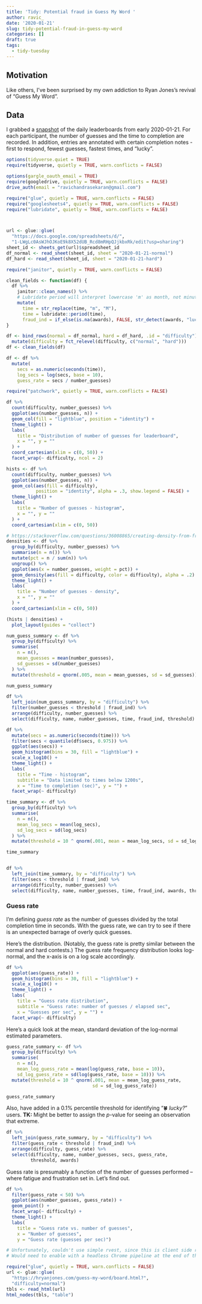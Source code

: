 ```yaml
---
title: 'Tidy: Potential fraud in Guess My Word '
author: ravic_
date: '2020-01-21'
slug: tidy-potential-fraud-in-guess-my-word
categories: []
draft: true
tags:
  - tidy-tuesday
---
```


## Motivation
Like others, I've been surprised by my own addiction to Ryan Jones's revival 
of "Guess My Word". 


## Data
I grabbed a [snapshot](ttps://docs.google.com/spreadsheets/d/1-LWgLc0AsWJhOJKoE9k8X52dUB_Rcd8mRHpQJjkbxRk/edit?usp=sharing) 
of the daily leaderboards from early 2020-01-21. For each participant, the 
number of guesses and the time to completion are recorded. In addition, entries
are annotated with certain completion notes - first to respond, fewest guesses,
fastest times, and "lucky". 







```r
options(tidyverse.quiet = TRUE)
require(tidyverse, quietly = TRUE, warn.conflicts = FALSE)
```


```r
options(gargle_oauth_email = TRUE)
require(googledrive, quietly = TRUE, warn.conflicts = FALSE)
drive_auth(email = "ravichandrasekaran@gmail.com")

require("glue", quietly = TRUE, warn.conflicts = FALSE)
require("googlesheets4", quietly = TRUE, warn.conflicts = FALSE)
require("lubridate", quietly = TRUE, warn.conflicts = FALSE)



url <- glue::glue(
  "https://docs.google.com/spreadsheets/d/",
  "1-LWgLc0AsWJhOJKoE9k8X52dUB_Rcd8mRHpQJjkbxRk/edit?usp=sharing")
sheet_id <- sheets_get(url)$spreadsheet_id
df_normal <- read_sheet(sheet_id, sheet = "2020-01-21-normal") 
df_hard <- read_sheet(sheet_id, sheet = "2020-01-21-hard") 

```

```r
require("janitor", quietly = TRUE, warn.conflicts = FALSE)

clean_fields <- function(df) {
  df %>% 
    janitor::clean_names() %>%
    # Lubridate period will interpret lowercase 'm' as month, not minute
    mutate(
      time = str_replace(time, "m", "M"),
      time = lubridate::period(time),
      fraud_ind = if_else(is.na(awards), FALSE, str_detect(awards, "lucky")))
}

df <- bind_rows(normal = df_normal, hard = df_hard, .id = "difficulty") %>%
  mutate(difficulty = fct_relevel(difficulty, c("normal", "hard")))
df <- clean_fields(df)
```

```r
df <- df %>%
  mutate(
    secs = as.numeric(seconds(time)),
    log_secs = log(secs, base = 10),
    guess_rate = secs / number_guesses)

```

```r
require("patchwork", quietly = TRUE, warn.conflicts = FALSE)

df %>%
  count(difficulty, number_guesses) %>%
  ggplot(aes(number_guesses, n)) +
  geom_col(fill = "lightblue", position = "identity") +
  theme_light() +
  labs(
    title = "Distribution of number of guesses for leaderboard",
    x = "", y = ""
  ) +
  coord_cartesian(xlim = c(0, 50)) +
  facet_wrap(~ difficulty, ncol = 2)

hists <- df %>%
  count(difficulty, number_guesses) %>%
  ggplot(aes(number_guesses, n)) +
  geom_col(aes(fill = difficulty), 
           position = "identity", alpha = .3, show.legend = FALSE) +
  theme_light() +
  labs(
    title = "Number of guesses - histogram",
    x = "", y = ""
  ) +
  coord_cartesian(xlim = c(0, 50)) 

# https://stackoverflow.com/questions/36008865/creating-density-from-frequency-table
densities <- df %>%
  group_by(difficulty, number_guesses) %>%
  summarise(n = n()) %>%
  mutate(pct = n / sum(n)) %>%
  ungroup() %>%
  ggplot(aes(x = number_guesses, weight = pct)) +
  geom_density(aes(fill = difficulty, color = difficulty), alpha = .2) +
  theme_light() +
  labs(
    title = "Number of guesses - density",
    x = "", y = ""
  ) +
  coord_cartesian(xlim = c(0, 50))  

(hists | densities) +
  plot_layout(guides = "collect")

```


```r
num_guess_summary <- df %>%
  group_by(difficulty) %>%
  summarise(
    n = n(), 
    mean_guesses = mean(number_guesses),
    sd_guesses = sd(number_guesses)
  ) %>%
  mutate(threshold = qnorm(.005, mean = mean_guesses, sd = sd_guesses))

num_guess_summary

df %>%
  left_join(num_guess_summary, by = "difficulty") %>%
  filter(number_guesses < threshold | fraud_ind) %>%
  arrange(difficulty, number_guesses) %>%
  select(difficulty, name, number_guesses, time, fraud_ind, threshold)
```

```r
df %>%
  mutate(secs = as.numeric(seconds(time))) %>%
  filter(secs < quantile(df$secs, 0.975)) %>%
  ggplot(aes(secs)) +
  geom_histogram(bins = 30, fill = "lightblue") +
  scale_x_log10() +
  theme_light() +
  labs(
    title = "Time - histogram",
    subtitle = "Data limited to times below 1200s",
    x = "Time to completion (sec)", y = "") +
  facet_wrap(~ difficulty)

time_summary <- df %>%
  group_by(difficulty) %>%
  summarise(
    n = n(), 
    mean_log_secs = mean(log_secs),
    sd_log_secs = sd(log_secs)
  ) %>%
  mutate(threshold = 10 ^ qnorm(.001, mean = mean_log_secs, sd = sd_log_secs))

time_summary


df %>%
  left_join(time_summary, by = "difficulty") %>%
  filter(secs < threshold | fraud_ind) %>%
  arrange(difficulty, number_guesses) %>%
  select(difficulty, name, number_guesses, time, fraud_ind, awards, threshold)
```


### Guess rate
I'm defining *guess rate* as the number of guesses divided by the total 
completion time in seconds. With the guess rate, we can try to see if 
there is an unexpected barrage of overly quick guesses. 

Here's the distribution. (Notably, the guess rate is pretty similar 
between the normal and hard contests.) The guess rate frequency 
distribution looks log-normal, and the x-axis is on a log scale 
accordingly.

```r

df %>% 
  ggplot(aes(guess_rate)) + 
  geom_histogram(bins = 30, fill = "lightblue") +
  scale_x_log10() +
  theme_light() +
  labs(
    title = "Guess rate distribution",
    subtitle = "Guess rate: number of guesses / elapsed sec",
    x = "Guesses per sec", y = "") +
  facet_wrap(~ difficulty)
```

Here's a quick look at the mean, standard deviation of the log-normal
estimated parameters. 
```r
guess_rate_summary <- df %>%
  group_by(difficulty) %>%
  summarise(
    n = n(), 
    mean_log_guess_rate = mean(log(guess_rate, base = 10)),
    sd_log_guess_rate = sd(log(guess_rate, base = 10))) %>%
  mutate(threshold = 10 ^ qnorm(.001, mean = mean_log_guess_rate, 
                                sd = sd_log_guess_rate))

guess_rate_summary
```


Also, have added in a 0.1% percentile threshold for identifying "🍀 *lucky?*" 
users. **TK:** Might be better to assign the *p*-value for seeing an 
observation that extreme.

```r
df %>%
  left_join(guess_rate_summary, by = "difficulty") %>%
  filter(guess_rate < threshold | fraud_ind) %>%
  arrange(difficulty, guess_rate) %>%
  select(difficulty, name, number_guesses, secs, guess_rate, 
         threshold, awards)

```

Guess rate is presumably a function of the number of guesses performed --
where fatigue and frustration set in. Let's find out.

```r


df %>%
  filter(guess_rate < 50) %>%
  ggplot(aes(number_guesses, guess_rate)) + 
  geom_point() +
  facet_wrap(~ difficulty) +
  theme_light() +
  labs(
    title = "Guess rate vs. number of guesses",
    x = "Number of guesses", 
    y = "Guess rate (guesses per sec)")
```



```r
# Unfortunately, couldn't use simple rvest, since this is client side rendered.
# Would need to enable with a headless Chrome pipeline at the end of the day.

require("glue", quietly = TRUE, warn.conflicts = FALSE)
url <- glue::glue(
  "https://hryanjones.com/guess-my-word/board.html?",
  "difficulty=normal")
tbls <- read_html(url) 
html_nodes(tbls, "table") 
```

